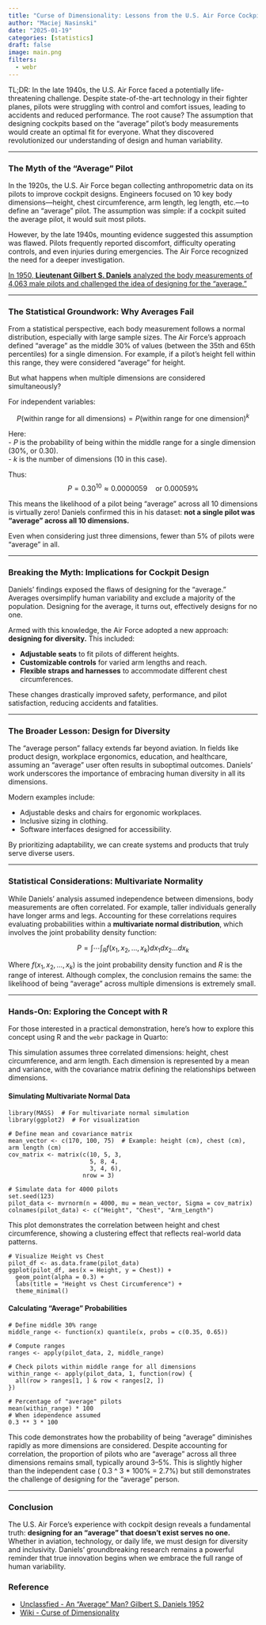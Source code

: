 ```yaml
---
title: "Curse of Dimensionality: Lessons from the U.S. Air Force Cockpit Design"
author: "Maciej Nasinski"
date: "2025-01-19"
categories: [statistics]
draft: false
image: main.png
filters:
  - webr
---
```

 
TL;DR: In the late 1940s, the U.S. Air Force faced a potentially life-threatening challenge. Despite state-of-the-art technology in their fighter planes, pilots were struggling with control and comfort issues, leading to accidents and reduced performance. The root cause? The assumption that designing cockpits based on the "average" pilot’s body measurements would create an optimal fit for everyone. What they discovered revolutionized our understanding of design and human variability.

---

### The Myth of the "Average" Pilot

In the 1920s, the U.S. Air Force began collecting anthropometric data on its pilots to improve cockpit designs. Engineers focused on 10 key body dimensions—height, chest circumference, arm length, leg length, etc.—to define an "average" pilot. The assumption was simple: if a cockpit suited the average pilot, it would suit most pilots.

However, by the late 1940s, mounting evidence suggested this assumption was flawed. Pilots frequently reported discomfort, difficulty operating controls, and even injuries during emergencies. The Air Force recognized the need for a deeper investigation.

[In 1950, **Lieutenant Gilbert S. Daniels** analyzed the body measurements of 4,063 male pilots and challenged the idea of designing for the "average."](https://apps.dtic.mil/sti/tr/pdf/AD0010203.pdf)

---

### The Statistical Groundwork: Why Averages Fail

From a statistical perspective, each body measurement follows a normal distribution, especially with large sample sizes. The Air Force’s approach defined "average" as the middle 30% of values (between the 35th and 65th percentiles) for a single dimension. For example, if a pilot’s height fell within this range, they were considered "average" for height.

But what happens when multiple dimensions are considered simultaneously?

For independent variables:
  
$$
P(\text{within range for all dimensions}) = P(\text{within range for one dimension})^k
$$

Here:  
- $P$ is the probability of being within the middle range for a single dimension (30%, or 0.30).  
- $k$ is the number of dimensions (10 in this case).  

Thus:
$$
P = 0.30^{10} \approx 0.0000059 \quad \text{or } 0.00059\%
$$

This means the likelihood of a pilot being "average" across all 10 dimensions is virtually zero! Daniels confirmed this in his dataset: **not a single pilot was "average" across all 10 dimensions.**

Even when considering just three dimensions, fewer than 5% of pilots were "average" in all.

---

### Breaking the Myth: Implications for Cockpit Design

Daniels’ findings exposed the flaws of designing for the "average." Averages oversimplify human variability and exclude a majority of the population. Designing for the average, it turns out, effectively designs for no one.

Armed with this knowledge, the Air Force adopted a new approach: **designing for diversity.** This included:  

- **Adjustable seats** to fit pilots of different heights.
- **Customizable controls** for varied arm lengths and reach.
- **Flexible straps and harnesses** to accommodate different chest circumferences.

These changes drastically improved safety, performance, and pilot satisfaction, reducing accidents and fatalities.

---

### The Broader Lesson: Design for Diversity

The "average person" fallacy extends far beyond aviation. In fields like product design, workplace ergonomics, education, and healthcare, assuming an "average" user often results in suboptimal outcomes. Daniels’ work underscores the importance of embracing human diversity in all its dimensions.

Modern examples include:  

- Adjustable desks and chairs for ergonomic workplaces.
- Inclusive sizing in clothing.
- Software interfaces designed for accessibility.

By prioritizing adaptability, we can create systems and products that truly serve diverse users.

---

### Statistical Considerations: Multivariate Normality

While Daniels’ analysis assumed independence between dimensions, body measurements are often correlated. For example, taller individuals generally have longer arms and legs. Accounting for these correlations requires evaluating probabilities within a **multivariate normal distribution**, which involves the joint probability density function:

$$
P = \int \cdots \int_{R} f(x_1, x_2, \ldots, x_k) dx_1 dx_2 \ldots dx_k
$$

Where $f(x_1, x_2, \ldots, x_k)$ is the joint probability density function and $R$ is the range of interest. Although complex, the conclusion remains the same: the likelihood of being "average" across multiple dimensions is extremely small.

---

### Hands-On: Exploring the Concept with R

For those interested in a practical demonstration, here’s how to explore this concept using R and the `webr` package in Quarto:

This simulation assumes three correlated dimensions: height, chest circumference, and arm length. 
Each dimension is represented by a mean and variance, with the covariance matrix defining the relationships between dimensions.

#### Simulating Multivariate Normal Data

```webr-r
library(MASS)  # For multivariate normal simulation
library(ggplot2)  # For visualization

# Define mean and covariance matrix
mean_vector <- c(170, 100, 75)  # Example: height (cm), chest (cm), arm length (cm)
cov_matrix <- matrix(c(10, 5, 3,
                       5, 8, 4,
                       3, 4, 6),
                     nrow = 3)

# Simulate data for 4000 pilots
set.seed(123)
pilot_data <- mvrnorm(n = 4000, mu = mean_vector, Sigma = cov_matrix)
colnames(pilot_data) <- c("Height", "Chest", "Arm_Length")
```

This plot demonstrates the correlation between height and chest circumference, showing a clustering effect that reflects real-world data patterns.

```webr-r
# Visualize Height vs Chest
pilot_df <- as.data.frame(pilot_data)
ggplot(pilot_df, aes(x = Height, y = Chest)) +
  geom_point(alpha = 0.3) +
  labs(title = "Height vs Chest Circumference") +
  theme_minimal()
```


#### Calculating "Average" Probabilities

```webr-r
# Define middle 30% range
middle_range <- function(x) quantile(x, probs = c(0.35, 0.65))

# Compute ranges
ranges <- apply(pilot_data, 2, middle_range)

# Check pilots within middle range for all dimensions
within_range <- apply(pilot_data, 1, function(row) {
  all(row > ranges[1, ] & row < ranges[2, ])
})

# Percentage of "average" pilots
mean(within_range) * 100
# When idependence assumed
0.3 ** 3 * 100
```

This code demonstrates how the probability of being "average" diminishes rapidly as more dimensions are considered.
Despite accounting for correlation, the proportion of pilots who are "average" across all three dimensions remains small, typically around 3–5%. This is slightly higher than the independent case (
0.3 ^ 3 * 100% = 2.7%) but still demonstrates the challenge of designing for the "average" person.

---

### Conclusion

The U.S. Air Force’s experience with cockpit design reveals a fundamental truth: **designing for an "average" that doesn’t exist serves no one.** Whether in aviation, technology, or daily life, we must design for diversity and inclusivity. Daniels’ groundbreaking research remains a powerful reminder that true innovation begins when we embrace the full range of human variability.

### Reference 

- [Unclassfied - An "Average" Man? Gilbert S. Daniels 1952](https://apps.dtic.mil/sti/tr/pdf/AD0010203.pdf)
- [Wiki - Curse of Dimensionality](https://en.wikipedia.org/wiki/Curse_of_dimensionality)
